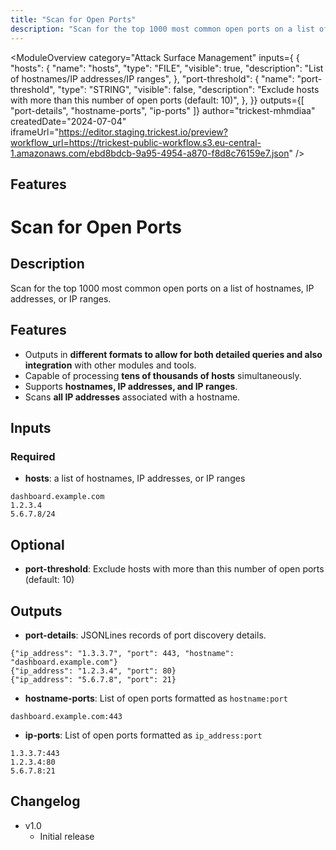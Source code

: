 ```yaml
---
title: "Scan for Open Ports"
description: "Scan for the top 1000 most common open ports on a list of hostnames, IP addresses, or IP ranges  "
---
```



<ModuleOverview 
  category="Attack Surface Management"
  inputs={ {
  "hosts": {
    "name": "hosts",
    "type": "FILE",
    "visible": true,
    "description": "List of hostnames/IP addresses/IP ranges",
  },
  "port-threshold": {
    "name": "port-threshold",
    "type": "STRING",
    "visible": false,
    "description": "Exclude hosts with more than this number of open ports (default: 10)",
  },
}}
  outputs={[ 
    "port-details",
    "hostname-ports",
    "ip-ports"
  ]}
  author="trickest-mhmdiaa"
  createdDate="2024-07-04"
  iframeUrl="https://editor.staging.trickest.io/preview?workflow_url=https://trickest-public-workflow.s3.eu-central-1.amazonaws.com/ebd8bdcb-9a95-4954-a870-f8d8c76159e7.json"
/>

## Features
# Scan for Open Ports

## Description
Scan for the top 1000 most common open ports on a list of hostnames, IP addresses, or IP ranges. 

## Features
- Outputs in **different formats to allow for both detailed queries and also integration** with other modules and tools.
- Capable of processing **tens of thousands of hosts** simultaneously.
- Supports **hostnames, IP addresses, and IP ranges**.
- Scans **all IP addresses** associated with a hostname.

## Inputs
### Required
- **hosts**: a list of hostnames, IP addresses, or IP ranges
```
dashboard.example.com
1.2.3.4
5.6.7.8/24
```

## Optional
- **port-threshold**: Exclude hosts with more than this number of open ports (default: 10)

## Outputs
- **port-details**: JSONLines records of port discovery details.
```
{"ip_address": "1.3.3.7", "port": 443, "hostname": "dashboard.example.com"}
{"ip_address": "1.2.3.4", "port": 80}
{"ip_address": "5.6.7.8", "port": 21}
```

- **hostname-ports**: List of open ports formatted as `hostname:port`
```
dashboard.example.com:443
```

- **ip-ports**: List of open ports formatted as `ip_address:port`
```
1.3.3.7:443
1.2.3.4:80
5.6.7.8:21
```

## Changelog
- v1.0
    - Initial release